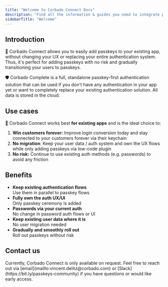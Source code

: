 ```yaml
---
title: "Welcome to Corbado Connect Docs"
description: "Find all the information & guides you need to integrate passkeys in your app."
sidebarTitle: "Welcome"
---
```


## Introduction

🧩 Corbado Connect allows you to easily add passkeys to your existing app, without changing your UX or replacing your entire authentication system. Thus, it's perfect for adding passkeys with no risk and gradually transitioning your users to passkeys.

<Card title="You start from scratch? Try Corbado Complete" href="/corbado-complete/overview/welcome">
  🛡️ Corbado Complete is a full, standalone passkey-first authentication solution that can be used if you don't have any authentication in your app yet or want to completely replace your existing authentication solution. All data is stored in the cloud.
</Card>

## Use cases

🧩 Corbado Connect works best **for existing apps** and is the ideal choice to:

1. **Win customers forever:** Improve login conversion today and stay connected to your customers forever via their keychain
2. **No migration**: Keep your user data / auth system and own the UX flows while only adding passkeys via low-code plugin
3. **No risk:** Continue to use existing auth methods (e.g. passwords) to avoid any friction

## Benefits

- <strong>Keep existing authentication flows</strong><br/>Use them in parallel to passkey flows
- <strong>Fully own the auth UX/UI</strong><br/>Only passkey ceremony is added
- <strong>Passwords via your current auth</strong><br/>No change in password auth flows or UI
- <strong>Keep existing user data where it is</strong><br/>No user migration needed
- <strong>Gradually and smoothly roll out</strong><br/>Roll out passkeys without risk

## Contact us

<Warning>
Currently, Corbado Connect is only available on request. Feel free to reach out via [email](mailto:vincent.delitz@corbado.com) or [Slack](https://bit.ly/passkeys-community) if you have questions or would like early access.
</Warning>

